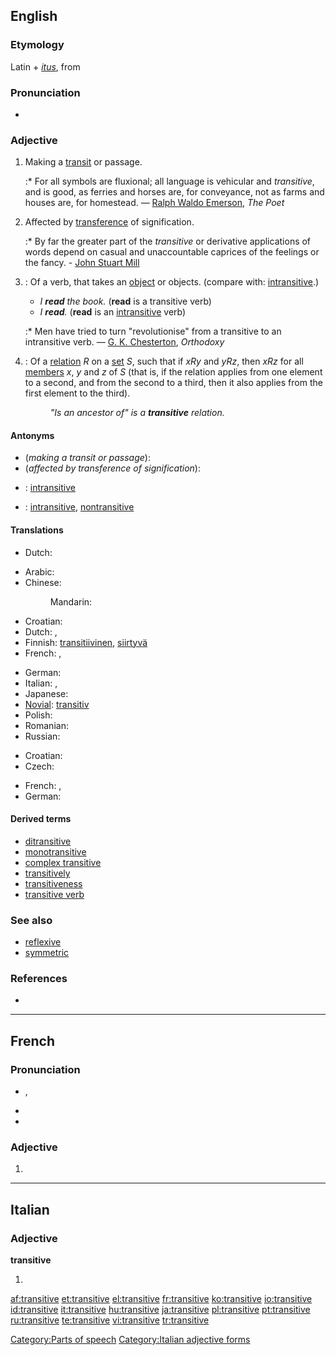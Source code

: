 ==English==

===Etymology===
Latin {{term|trans||across}} + ''[[itus]]'', from {{term|eo||to go}}

===Pronunciation===
* {{audio|en-us-transitive.ogg|Audio (US)}}

===Adjective===
{{en-adj|-}}

# Making a [[transit]] or passage.
#:* For all symbols are fluxional; all language is vehicular and ''transitive'', and is good, as ferries and horses are, for conveyance, not as farms and houses are, for homestead. — [[w:Ralph Waldo Emerson|Ralph Waldo Emerson]], ''The Poet''
# Affected by [[transference]] of signification.
#:* By far the greater part of the ''transitive'' or derivative applications of words depend on casual and unaccountable caprices of the feelings or the fancy. - [[w:John Stuart Mill|John Stuart Mill]]
# {{grammar}}: Of a verb, that takes an [[object]] or objects. (compare with: [[intransitive]].)
#* ''I '''read''' the book.'' ('''read''' is a transitive verb)
#* ''I '''read'''.'' ('''read''' is an [[intransitive]] verb)
#:* Men have tried to turn "revolutionise" from a transitive to an intransitive verb. — [[w:G. K. Chesterton|G. K. Chesterton]], ''Orthodoxy''
# {{settheory}}: Of a [[relation]] ''R'' on a [[set]] ''S'', such that if ''xRy'' and ''yRz'', then ''xRz'' for all [[member]]s ''x'', ''y'' and ''z'' of ''S'' (that is, if the relation applies from one element to a second, and from the second to a third, then it also applies from the first element to the third).
#: ''"Is an ancestor of" is a '''transitive''' relation.''

====Antonyms====
* (''making a transit or passage''):
* (''affected by transference of signification''):
* {{grammar}}: [[intransitive]]
* {{settheory}}: [[intransitive]], [[nontransitive]]<!--meanings might well be slightly different-->

====Translations====
{{trans-top|making a transit or passage}}
{{trans-mid}}
{{trans-bottom}}

{{trans-top|affected by transference of signification}}
* Dutch: {{t-|nl|overdrachtelijk}}
{{trans-mid}}
{{trans-bottom}}

{{trans-top|in grammar: of a verb, that takes an object or objects}}
* Arabic: {{qualifier|indefinite}} {{t|ar|متعد|alt=متعدٍ|tr=muta`addin|sc=Arab}}
* Chinese:
*: Mandarin: {{t|cmn|及物|tr=jíwù|sc=Hani}}
* Croatian: {{t-|hr|prijelazan|alt=prijélazan}}
* Dutch: {{t-|nl|overgankelijk}}, {{t-|nl|transitief}}
* Finnish: [[transitiivinen]], [[siirtyvä]]
* French: {{t+|fr|transitif|m}}, {{t+|fr|transitive|f}}
{{trans-mid}}
* German: {{t+|de|transitiv}}
* Italian: {{t+|it|transitivo|m}}, {{t+|it|transitiva|f}}
* Japanese: {{t|ja|他動|tr=たどう, tadō|sc=Jpan}}
* [[Novial]]: [[transitiv]]
* Polish: {{t-|pl|przechodni}}
* Romanian: {{t-|ro|transitiv}}
* Russian: {{t+|ru|переходный|tr=perexódnyj|sc=Cyrl}}
{{trans-bottom}}

{{trans-top|in set theory}}
* Croatian: {{t|hr|tranzitivan|alt=trȁnzitīvan}}
* Czech: {{t-|cs|tranzitivní|m}}
{{trans-mid}}
* French: {{t+|fr|transitif|m}}, {{t+|fr|transitive|f}}
* German: {{t+|de|transitiv}}
{{trans-bottom}}

====Derived terms====
* [[ditransitive]]
* [[monotransitive]]
* [[complex transitive]]
* [[transitively]]
* [[transitiveness]]
* [[transitive verb]]

===See also===
* [[reflexive]]<!--mathematics sense-->
* [[symmetric]]<!--mathematics sense-->

===References===
* {{R:1913}}

[[Category:Parts of speech]]

----

==French==

===Pronunciation===
* {{IPA|/tʁɑ̃.zi.tiv/|lang=fr}}, {{X-SAMPA|/tRA~.zi.tiv/}}
* {{rhymes|iv|lang=fr}}
* {{homophones|transitives|lang=fr}}

===Adjective===
{{fr-adj-form}} {{f}}

# {{feminine of|transitif|lang=French}}

----

==Italian==

===Adjective===
'''transitive''' {{p}}

# {{feminine of|transitivo#Adjective|transitivo}}

[[Category:Italian adjective forms]]

[[af:transitive]]
[[et:transitive]]
[[el:transitive]]
[[fr:transitive]]
[[ko:transitive]]
[[io:transitive]]
[[id:transitive]]
[[it:transitive]]
[[hu:transitive]]
[[ja:transitive]]
[[pl:transitive]]
[[pt:transitive]]
[[ru:transitive]]
[[te:transitive]]
[[vi:transitive]]
[[tr:transitive]]